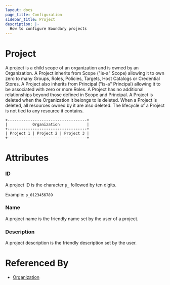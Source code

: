 ```yaml
---
layout: docs
page_title: Configuration
sidebar_title: Project
description: |-
  How to configure Boundary projects
---
```


# Project

A project is a child scope of an organization and is owned by an Organization. A Project inherits from Scope ("is-a" Scope) allowing it to own zero to many Groups, Roles, Policies, Targets, Host Catalogs or Credential Stores. A Project also inherits from Principal ("is-a" Principal) allowing it to be associated with zero or more Roles. A Project has no additional relationships beyond those defined in Scope and Principal. A Project is deleted when the Organization it belongs to is deleted. When a Project is deleted, all resources owned by it are also deleted. The lifecycle of a Project is not tied to any resource it contains.

```shell-session
+-----------------------------------+
|           Organization            |
+-----------------------------------+
| Project 1 | Project 2 | Project 3 |
+-----------------------------------+
```

# Attributes

### ID

A project ID is the character `p_` followed by ten digits.

Example: `p_0123456789`

### Name

A project name is the friendly name set by the user of a project.

### Description

A project description is the friendly description set by the user.

# Referenced By

- [Organization]()
